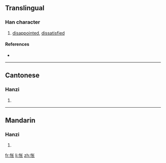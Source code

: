 {{also|悵}}
==Translingual==

===Han character===
{{Han char|rn=61|rad=心|as=04|sn=7|four=|canj=心心人 (PPO)}}

# [[disappointed]], [[dissatisfied]]

====References====
* {{Han ref|kx=0379.071|hdz=42277.040|uh=6005|ud=24581}}

----

==Cantonese==

===Hanzi===
{{yue-hanzi|jyut=|y=cheung3|tra=悵}}

# {{defn|Cantonese}}

----

==Mandarin==

===Hanzi===
{{cmn-hanzi|tra=悵|pin=[[chàng]] ([[chang4]])|wg=ch'ang<sup>4</sup>}}

# {{defn|Mandarin}}

[[fr:怅]]
[[li:怅]]
[[zh:怅]]